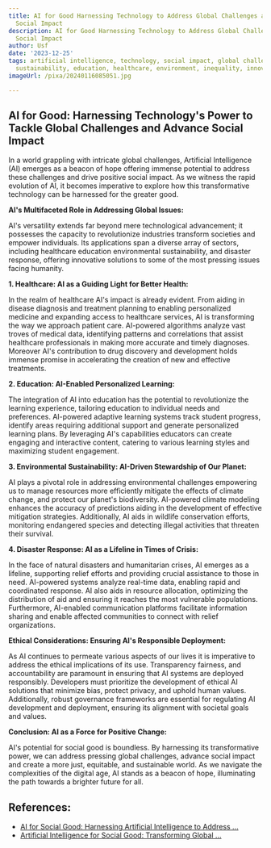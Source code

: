 ```yaml
---
title: AI for Good Harnessing Technology to Address Global Challenges and Advance
  Social Impact
description: AI for Good Harnessing Technology to Address Global Challenges and Advance
  Social Impact
author: Usf
date: '2023-12-25'
tags: artificial intelligence, technology, social impact, global challenges, ethics,
  sustainability, education, healthcare, environment, inequality, innovation
imageUrl: /pixa/20240116085051.jpg

---
```

##  AI for  Good: Harnessing Technology's Power to  Tackle Global Challenges and Advance Social Impact

In a world grappling with intricate global challenges,  Artificial  Intelligence (AI) emerges as a beacon of  hope offering immense potential to address these challenges and drive positive social impact. As we witness the rapid evolution of AI, it becomes imperative  to explore how this transformative technology can be harnessed for the greater good.

**AI's Multifaceted Role in Addressing Global Issues:**

AI's versatility extends far beyond mere technological advancement; it possesses the  capacity to revolutionize industries transform societies  and empower individuals. Its applications span  a diverse array of sectors, including healthcare education environmental sustainability, and disaster response, offering innovative solutions to some of the most pressing  issues facing humanity.

**1. Healthcare: AI as  a  Guiding Light for Better Health:**

In the realm of healthcare AI's impact is already evident. From aiding in disease diagnosis and treatment planning to enabling personalized medicine and expanding access to healthcare services, AI is transforming the way  we approach patient care. AI-powered algorithms analyze vast  troves of medical data, identifying patterns and correlations that assist healthcare professionals in making more accurate and timely diagnoses. Moreover AI's contribution to drug discovery and development holds immense promise in accelerating the creation  of new and effective treatments.

**2. Education: AI-Enabled Personalized Learning:**

The integration of AI into education has the potential to revolutionize the learning experience,  tailoring education to individual  needs and preferences. AI-powered adaptive learning systems track  student progress,  identify areas requiring additional support and generate personalized learning plans. By leveraging  AI's capabilities educators can create engaging and interactive  content, catering to various learning styles and maximizing student engagement.

**3. Environmental Sustainability:  AI-Driven Stewardship of  Our Planet:**

AI plays a pivotal role in addressing environmental challenges empowering  us to manage  resources more  efficiently  mitigate  the effects of climate change, and protect our planet's biodiversity. AI-powered climate modeling enhances the accuracy of predictions aiding in  the development of effective mitigation strategies. Additionally, AI aids in wildlife conservation efforts,  monitoring endangered species and detecting illegal activities that threaten their survival.

**4. Disaster Response: AI as  a Lifeline in Times of Crisis:**

In the face of natural disasters and humanitarian crises, AI emerges  as a lifeline, supporting relief efforts and providing  crucial assistance to those in need. AI-powered systems analyze real-time data, enabling  rapid and coordinated response. AI also aids  in resource allocation, optimizing the distribution of  aid and ensuring it  reaches the most vulnerable populations. Furthermore,  AI-enabled communication platforms facilitate information sharing and enable affected  communities to connect  with relief organizations.

**Ethical  Considerations: Ensuring AI's Responsible Deployment:**

As AI continues to permeate various aspects of our  lives it is imperative to address the ethical implications of  its  use.  Transparency fairness, and accountability  are paramount in ensuring that AI systems are deployed responsibly. Developers must prioritize the  development of ethical AI solutions that  minimize bias, protect privacy, and uphold human values. Additionally, robust governance frameworks  are essential for regulating AI development and deployment, ensuring its alignment with societal goals and values.

**Conclusion: AI as a Force for Positive  Change:**

AI's potential for social good is boundless. By harnessing its transformative power, we  can address pressing  global challenges, advance  social impact and create a more just, equitable, and sustainable world. As we navigate the complexities of the digital age, AI stands as a beacon of hope, illuminating the path  towards a brighter future for all.

## References:
- [AI for Social Good: Harnessing Artificial Intelligence to Address ...](https://www.linkedin.com/pulse/ai-social-good-harnessing-artificial-intelligence-address-paul-veitch)
- [Artificial Intelligence for Social Good: Transforming Global ...](https://www.cobizmag.com/artificial-intelligence-for-social-good-transforming-global-challenges/)
